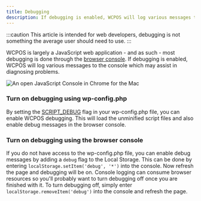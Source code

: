 ```yaml
---
title: Debugging
description: If debugging is enabled, WCPOS will log various messages to the console which may assist in diagnosing problems.
---
```


:::caution
This article is intended for web developers, debugging is not something the average user should need to use.
:::

WCPOS is largely a JavaScript web application - and as such - most debugging is done through the [browser console](http://codex.wordpress.org/Using_Your_Browser_to_Diagnose_JavaScript_Errors).
If debugging is enabled, WCPOS will log various messages to the console which may assist in diagnosing problems.

![An open JavaScript Console in Chrome for the Mac](https://wcpos.com/wp-content/uploads/2016/06/javascript-console.png "An open JavaScript Console in Chrome for the Mac")

### Turn on debugging using wp-config.php

By setting the [SCRIPT_DEBUG](https://codex.wordpress.org/Debugging_in_WordPress#SCRIPT_DEBUG) flag in your wp-config.php file, you can enable WCPOS debugging.
This will load the unminified script files and also enable debug messages in the browser console.

### Turn on debugging using the browser console

If you do not have access to the wp-config.php file, you can enable debug messages by adding a `debug` flag to the Local Storage.
This can be done by entering `localStorage.setItem('debug', '*')` into the console.
Now refresh the page and debugging will be on. Console logging can consume browser resources so you'll probably want to turn debugging off once you are finished with it.
To turn debugging off, simply enter `localStorage.removeItem('debug')` into the console and refresh the page.
